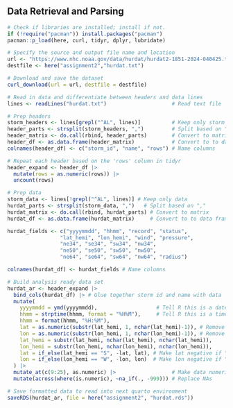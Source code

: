 ## Data Retrieval and Parsing

```r
# Check if libraries are installed; install if not.
if (!require("pacman")) install.packages("pacman")
pacman::p_load(here, curl, tidyr, dplyr, lubridate)
```


```r
# Specify the source and output file name and location
url <- "https://www.nhc.noaa.gov/data/hurdat/hurdat2-1851-2024-040425.txt"
destfile <- here("assignment2","hurdat.txt")

# Download and save the dataset
curl_download(url = url, destfile = destfile)

```

```r
# Read in data and differentiate between headers and data lines
lines <- readLines("hurdat.txt")                     # Read text file

# Prep headers
storm_headers <- lines[grepl("^AL", lines)]          # Keep only storm headers
header_parts <- strsplit(storm_headers, ",")         # Split based on ","
header_matrix <- do.call(rbind, header_parts)        # Convert to matrix
header_df <- as.data.frame(header_matrix)            # Convert to to data frame
colnames(header_df) <- c("storm_id", "name", "rows") # Name columns

# Repeat each header based on the 'rows' column in tidyr
header_expand <- header_df |>
  mutate(rows = as.numeric(rows)) |>
  uncount(rows)

# Prep data
storm_data <- lines[!grepl("^AL", lines)] # Keep only data
hurdat_parts <- strsplit(storm_data, ",")   # Split based on ","
hurdat_matrix <- do.call(rbind, hurdat_parts) # Convert to matrix
hurdat_df <- as.data.frame(hurdat_matrix)     # Convert to to data frame

hurdat_fields <- c("yyyymmdd", "hhmm", "record", "status", 
                 "lat_hemi", "lon_hemi", "wind", "pressure",
                 "ne34", "se34", "sw34", "nw34",
                 "ne50", "se50", "sw50", "nw50",
                 "ne64", "se64", "sw64", "nw64", "radius")

colnames(hurdat_df) <- hurdat_fields # Name columns

# Build analysis ready data set
hurdat_ar <- header_expand |>
  bind_cols(hurdat_df) |> # Glue together storm id and name with data
  mutate(
    yyyymmdd = ymd(yyyymmdd),                   # Tell R this is a date
    hhmm = strptime(hhmm, format = "%H%M"),     # Tell R this is a time
    hhmm = format(hhmm, "%H:%M"),
    lat = as.numeric(substr(lat_hemi, 1, nchar(lat_hemi)-1)), # Remove "S"
    lon = as.numeric(substr(lon_hemi, 1, nchar(lon_hemi)-1)), # Remove "W"
    lat_hemi = substr(lat_hemi, nchar(lat_hemi), nchar(lat_hemi)),
    lon_hemi = substr(lon_hemi, nchar(lon_hemi), nchar(lon_hemi)),
    lat = if_else(lat_hemi == "S", -lat, lat), # Make lat negative if "S"
    lon = if_else(lon_hemi == "W", -lon, lon)  # Make lon negative if "W"
  ) |>
  mutate_at(c(9:25), as.numeric) |>                  # Make data numeric
  mutate(across(where(is.numeric), ~na_if(., -999))) # Replace NAs

# Save formatted data to read into next quarto environment
saveRDS(hurdat_ar, file = here("assignment2", "hurdat.rds"))
  
```
